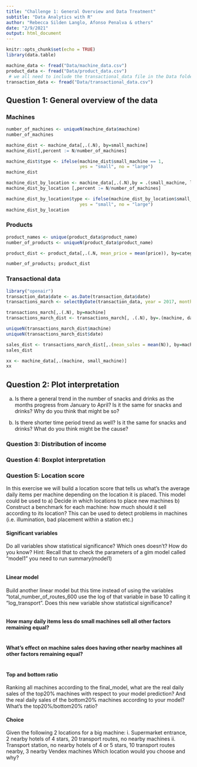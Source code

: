 ```yaml
---
title: "Challenge 1: General Overview and Data Treatment"
subtitle: "Data Analytics with R"
author: "Rebecca Silden Langlo, Afonso Penalva & others" 
date: "2/9/2021"
output: html_document
---
```


```r
knitr::opts_chunk$set(echo = TRUE)
library(data.table)
```


```r
machine_data <- fread("Data/machine_data.csv")
product_data <- fread("Data/product_data.csv")
 # we all need to include the transactional_data file in the Data folder, but we can't push it to the git repository
transaction_data <- fread("Data/transactional_data.csv")
```


## Question 1: General overview of the data
### Machines
```r
number_of_machines <- uniqueN(machine_data$machine)
number_of_machines
```
```r
machine_dist <- machine_data[,.(.N), by=small_machine]
machine_dist[,percent := N/number_of_machines]

machine_dist$type <- ifelse(machine_dist$small_machine == 1, 
                            yes = "small", no = "large")
machine_dist
```
```r
machine_dist_by_location <- machine_data[,.(.N),by = .(small_machine, location_type)]
machine_dist_by_location [,percent := N/number_of_machines]

machine_dist_by_location$type <- ifelse(machine_dist_by_location$small_machine == 1,
                            yes = "small", no = "large")
machine_dist_by_location
```

### Products 
```r

product_names <- unique(product_data$product_name)
number_of_products <- uniqueN(product_data$product_name)

product_dist <- product_data[,.(.N, mean_price = mean(price)), by=category]

number_of_products; product_dist
```


### Transactional data
```r
library("openair")
transaction_data$date <- as.Date(transaction_data$date)
transactions_march <- selectByDate(transaction_data, year = 2017, month = 3)
```


```r
transactions_march[,.(.N), by=machine]
transactions_march_dist <- transactions_march[, .(.N), by=.(machine, date)]

uniqueN(transactions_march_dist$machine)
uniqueN(transactions_march_dist$date)

sales_dist <- transactions_march_dist[,.(mean_sales = mean(N)), by=machine]
sales_dist
```


```r
xx <- machine_data[,.(machine, small_machine)]
xx
```


## Question 2: Plot interpretation 
a. Is there a general trend in the number of snacks and drinks as the months progress from January to April? Is it the same for snacks and drinks? Why do you think that
might be so?

b. Is there shorter time period trend as well? Is it the same for snacks and drinks? What do you think might be the cause?


### Question 3: Distribution of income 



### Question 4: Boxplot interpretation 



### Question 5: Location score
In this exercise we will build a location score that tells us what’s the average
daily items per machine depending on the location it is placed. This model could be used to 
a) Decide in which locations to place new machines 
b) Construct a benchmark for each machine: how much should it sell according to its location? This can be used to detect problems in machines (i.e. illumination, bad placement within a station etc.)


#### Significant variables
Do all variables show statistical significance? Which ones doesn’t? How do you know?
Hint: Recall that to check the parameters of a glm model called “model1” you need
to run summary(model1)

```r

```


#### Linear model 
Build another linear model but this time instead of using the variables
“total_number_of_routes_600 use the log of that variable in base 10 calling it
“log_transport”. Does this new variable show statistical significance?
```r

```


#### How many daily items less do small machines sell all other factors remaining equal?
```r

```

#### What’s effect on machine sales does having other nearby machines all other factors remaining equal?
```r

```

#### Top and bottom ratio
Ranking all machines according to the final_model, what are the real daily sales of the top20% machines with respect to your model prediction? And the real daily sales of the bottom20% machines according to your model? What’s the
top20%/bottom20% ratio?



#### Choice
Given the following 2 locations for a big machine:
i. Supermarket entrance, 2 nearby hotels of 4 stars, 20 transport routes, no
nearby machines
ii. Transport station, no nearby hotels of 4 or 5 stars, 10 transport routes
nearby, 3 nearby Vendex machines
Which location would you choose and why?

